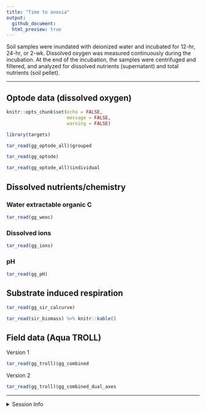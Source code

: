 ```yaml
---
title: "Time to anoxia"
output: 
  github_document:
  html_preview: true
---
```


Soil samples were inundated with deionized water and incubated for 12-hr, 24-hr, or 2-wk. Dissolved oxygen was measured continuously during the incubation. At the end of the incubation, the samples were centrifuged and filtered, and analyzed for dissolved nutrients (supernatant) and total nutrients (soil pellet).

---

## Optode data (dissolved oxygen)


```r
knitr::opts_chunk$set(echo = FALSE,
                      message = FALSE,
                      warning = FALSE)

library(targets)
```


```r
tar_read(gg_optode_all)$grouped
```

```r
tar_read(gg_optode)
```

```r
tar_read(gg_optode_all)$individual
```


## Dissolved nutrients/chemistry

### Water extractable organic C
```r
tar_read(gg_weoc)
```

### Dissolved ions
```r
tar_read(gg_ions)
```

### pH
```r
tar_read(gg_pH)
```



## Substrate induced respiration

```r
tar_read(gg_sir_calcurve)
```

```r
tar_read(sir_biomass) %>% knitr::kable()
```


## Field data (Aqua TROLL)

Version 1

```r
tar_read(gg_troll)$gg_combined
```

Version 2

```r
tar_read(gg_troll)$gg_combined_dual_axes
```
---

<details>
  <summary> Session Info </summary>

Date run: `r Sys.Date()`

```r
sessionInfo()
```

</details>